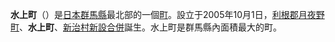 {{日本町村|
|自治體名=水上
|町村=町
|圖像=[[File:20080313-Minakami.jpg|240px]]
|圖像說明=[[利根川|利根川]]與[[水上溫泉|水上溫泉]]街
|町村章=
|日文原名=みなかみ町
|平假名=みなかみまち
|羅馬字拼音=Minakami-machi
|都道府縣=群馬縣
|支廳=
|郡=利根郡
|編號=10449-3
|面積=780.91
|邊界未定=
|人口=18,541人
|統計時間=2017年10月1日
|自治體=[[沼田市|沼田市]]、[[片品村|片品村]]、[[川場村|川場村]]、[[中之條町|中之條町]]、[[高山村_(群馬縣)|高山村]]<br>[[新潟縣|新潟縣]]：<br>[[魚沼市|魚沼市]]、[[南魚沼市|南魚沼市]]、[[湯澤町|湯澤町]]
|樹=
|花=
|鳥=
|其他象徵物=
|其他象徵=
|郵遞區號=379-1393
|所在地=利根郡水上町後閑318
|電話號碼=278-62-2111
|外部連結=http://www.town.minakami.gunma.jp/
|經度=
|緯度=
|地圖=
|註記=
}}
'''水上町'''（{{jpn|j=みなかみ町|hg=みなかみまち|rm=Minakami machi|f=y}}）是[[日本|日本]][[群馬縣|群馬縣]]最北部的一個[[町|町]]。設立于2005年10月1日，[[利根郡|利根郡]][[月夜野町|月夜野町]]、'''水上町'''、[[新治村_(群馬縣)|新治村]][[新設合併|新設合併]]誕生。水上町是群馬縣內面積最大的町。
{{Commonscat|Minakami, Gunma|position=left}}

{{群馬縣}}
{{Authority control}}
{{japan-geo-stub}}